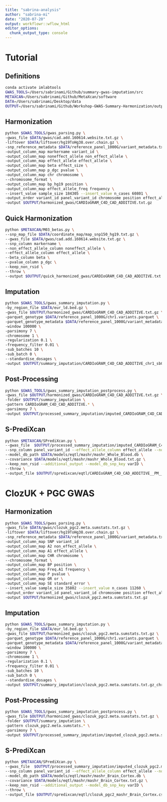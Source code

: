 ```yaml
---
title: "sabrina-analysis"
author: "sabrina-mi"
date: "2020-07-20"
output: workflowr::wflow_html
editor_options:
  chunk_output_type: console
---
```


# Tutorial

## Definitions

```bash
conda activate imlabtools
GWAS_TOOLS=/Users/sabrinami/Github/summary-gwas-imputation/src
METAXCAN=/Users/sabrinami/Github/MetaXcan/software
DATA=/Users/sabrinami/Desktop/data
OUTPUT=/Users/sabrinami/Github/Workshop-GWAS-Summary-Harmonization/output
```

## Harmonization
```bash
python $GWAS_TOOLS/gwas_parsing.py \
-gwas_file $DATA/gwas/cad.add.160614.website.txt.gz \
-liftover $DATA/liftover/hg19ToHg38.over.chain.gz \
-snp_reference_metadata $DATA/reference_panel_1000G/variant_metadata.txt.gz METADATA \
-output_column_map markername variant_id \
-output_column_map noneffect_allele non_effect_allele \
-output_column_map effect_allele effect_allele \
-output_column_map beta effect_size \
-output_column_map p_dgc pvalue \
-output_column_map chr chromosome \
--chromosome_format \
-output_column_map bp_hg19 position \
-output_column_map effect_allele_freq frequency \
--insert_value sample_size 184305 --insert_value n_cases 60801 \
-output_order variant_id panel_variant_id chromosome position effect_allele non_effect_allele frequency pvalue zscore effect_size standard_error sample_size n_cases \
-output $OUTPUT/harmonized_gwas/CARDIoGRAM_C4D_CAD_ADDITIVE.txt.gz
```


## Quick Harmonization
```bash
python $METAXCAN/M03_betas.py \
--snp_map_file $DATA/coordinate_map/map_snp150_hg19.txt.gz \
--gwas_file $DATA/gwas/cad.add.160614.website.txt.gz \
--snp_column markername \
--non_effect_allele_column noneffect_allele \
--effect_allele_column effect_allele \
--beta_column beta \
--pvalue_column p_dgc \
--keep_non_rsid \
--throw \
--output $OUTPUT/quick_harmonized_gwas/CARDIoGRAM_C4D_CAD_ADDITIVE.txt.gz
```

## Imputation 
```bash
python $GWAS_TOOLS/gwas_summary_imputation.py \
-by_region_file $DATA/eur_ld.bed.gz \
-gwas_file $OUTPUT/harmonized_gwas/CARDIoGRAM_C4D_CAD_ADDITIVE.txt.gz \
-parquet_genotype $DATA/reference_panel_1000G/chr1.variants.parquet \
-parquet_genotype_metadata $DATA/reference_panel_1000G/variant_metadata.parquet \
-window 100000 \
-parsimony 7 \
-chromosome 1 \
-regularization 0.1 \
-frequency_filter 0.01 \
-sub_batches 10 \
-sub_batch 0 \
--standardise_dosages \
-output $OUTPUT/summary_imputation/CARDIoGRAM_C4D_CAD_ADDITIVE_chr1_sb0_reg0.1_ff0.01_by_region.txt.gz
```

## Post-Processing
```bash
python $GWAS_TOOLS/gwas_summary_imputation_postprocess.py \
-gwas_file $OUTPUT/harmonized_gwas/CARDIoGRAM_C4D_CAD_ADDITIVE.txt.gz \
-folder $OUTPUT/summary_imputation \
-pattern CARDIoGRAM_C4D_CAD_ADDITIVE.* \
-parsimony 7 \
-output $OUTPUT/processed_summary_imputation/imputed_CARDIoGRAM_C4D_CAD_ADDITIVE.txt.gz
```

## S-PrediXcan
```bash
python $METAXCAN/SPrediXcan.py \
--gwas_file  $OUTPUT/processed_summary_imputation/imputed_CARDIoGRAM_C4D_CAD_ADDITIVE.txt.gz \
--snp_column panel_variant_id --effect_allele_column effect_allele --non_effect_allele_column non_effect_allele --zscore_column zscore \
--model_db_path $DATA/models/eqtl/mashr/mashr_Whole_Blood.db \
--covariance $DATA/models/eqtl/mashr/mashr_Whole_Blood.txt.gz \
--keep_non_rsid --additional_output --model_db_snp_key varID \
--throw \
--output_file $OUTPUT/spredixcan/eqtl/CARDIoGRAM_C4D_CAD_ADDITIVE__PM__Whole_Blood.csv
```

# ClozUK + PGC GWAS


## Harmonization

```bash
python $GWAS_TOOLS/gwas_parsing.py \
-gwas_file $DATA/gwas/clozuk_pgc2.meta.sumstats.txt.gz \
-liftover $DATA/liftover/hg19ToHg38.over.chain.gz \
-snp_reference_metadata $DATA/reference_panel_1000G/variant_metadata.txt.gz METADATA \
-output_column_map SNP variant_id
-output_column_map A2 non_effect_allele \
-output_column_map A1 effect_allele \
-output_column_map CHR chromosome \
--chromosome_format \
-output_column_map BP position \
-output_column_map Freq.A1 frequency \
-output_column_map P pvalue \
-output_column_map OR or \
-output_column_map SE standard_error \
--insert_value sample_size 35802 --insert_value n_cases 11260 \
-output_order variant_id panel_variant_id chromosome position effect_allele non_effect_allele frequency pvalue zscore effect_size standard_error sample_size n_cases \
-output $OUTPUT/harmonized_gwas/clozuk_pgc2.meta.sumstats.txt.gz
```


## Imputation 
```bash
python $GWAS_TOOLS/gwas_summary_imputation.py \
-by_region_file $DATA/eur_ld.bed.gz \
-gwas_file $OUTPUT/harmonized_gwas/clozuk_pgc2.meta.sumstats.txt.gz \
-parquet_genotype $DATA/reference_panel_1000G/chr1.variants.parquet \
-parquet_genotype_metadata $DATA/reference_panel_1000G/variant_metadata.parquet \
-window 100000 \
-parsimony 7 \
-chromosome 1 \
-regularization 0.1 \
-frequency_filter 0.01 \
-sub_batches 10 \
-sub_batch 0 \
--standardise_dosages \
-output $OUTPUT/summary_imputation/clozuk_pgc2.meta.sumstats.txt.gz_chr1_sb0_reg0.1_ff0.01_by_region.txt.gz
```

## Post-Processing
```bash
python $GWAS_TOOLS/gwas_summary_imputation_postprocess.py \
-gwas_file $OUTPUT/harmonized_gwas/clozuk_pgc2.meta.sumstats.txt.gz \
-folder $OUTPUT/summary_imputation \
-pattern clozuk_pgc2.meta.sumstats.* \
-parsimony 7 \
-output $OUTPUT/processed_summary_imputation/imputed_clozuk_pgc2.meta.sumstats.txt.gz
```

## S-PrediXcan
```bash
python $METAXCAN/SPrediXcan.py \
--gwas_file  $OUTPUT/processed_summary_imputation/imputed_clozuk_pgc2.meta.sumstats.txt.gz \
--snp_column panel_variant_id --effect_allele_column effect_allele --non_effect_allele_column non_effect_allele --zscore_column zscore \
--model_db_path $DATA/models/eqtl/mashr/mashr_Brain_Cortex.db \
--covariance $DATA/models/eqtl/mashr/mashr_Brain_Cortex.txt.gz \
--keep_non_rsid --additional_output --model_db_snp_key varID \
--throw \
--output_file $OUTPUT/spredixcan/eqtl/clozuk_pgc2_mashr_Brain_Cortex.csv
```


